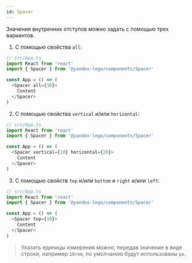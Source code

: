 ```yaml
---
id: Spacer
---
```


Значения внутренних отступов можно задать с помощью трех вариантов.

1. С помощью свойства `all`:

  ```ts
  // src/App.ts
  import React from 'react'
  import { Spacer } from '@yandex-lego/components/Spacer'

  const App = () => (
    <Spacer all={10}>
      Content
    </Spacer>
  )
  ```

2. С помощью свойства `vertical` и/или `horizontal`:

  ```ts
  // src/App.ts
  import React from 'react'
  import { Spacer } from '@yandex-lego/components/Spacer'

  const App = () => (
    <Spacer vertical={10} horizontal={20}>
      Content
    </Spacer>
  )
  ```

3. С помощью свойств `top` и/или `bottom` и `right` и/или `left`:

  ```ts
  // src/App.ts
  import React from 'react'
  import { Spacer } from '@yandex-lego/components/Spacer'

  const App = () => (
    <Spacer top={10}>
      Content
    </Spacer>
  )
  ```

> Указать единицы измерения можно, передав значение в виде строки, например `10rem`, по умолчанию будут использованы `px`.
